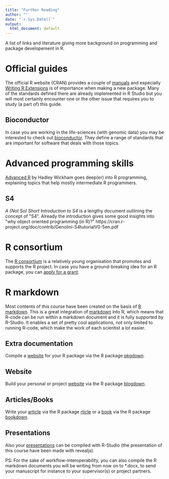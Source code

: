 ```yaml
---
title: "Further Reading"
author: ""
date: "`r Sys.Date()`"
output:
  html_document: default
---
```


A list of links and literature giving more background on programming and package developement in R.

# Official guides

The official R website (CRAN) provides a couple of [manuals](https://cran.r-project.org/manuals.html) and especially [Writing R Extensions](https://cran.r-project.org/doc/manuals/r-release/R-exts.html) is of importance when making a new package. Many of the standards defined there are already implemented in R Studio but you will most certainly encounter one or the other issue that requires you to study (a part of) this guide.

## Bioconductor

In case you are working in the life-sciences (with genomic data) you may be interested to check out [bioconductor](https://www.bioconductor.org/). They define a range of standards that are important for software that deals with those topics.

# Advanced programming skills

[Advanced R](https://adv-r.hadley.nz/index.html) by Hadley Wickham goes deep(er) into R programming, explaining topics that help mostly intermediate R programmers.

## S4

*A (Not So) Short Introduction to S4* is a lengthy document outlining the concept of \"S4\". Already the introduction gives some good insights into \"why object oriented programming (in R)?\" https://cran.r-project.org/doc/contrib/Genolini-S4tutorialV0-5en.pdf

# R consortium

The [R consortium](https://www.r-consortium.org/) is a relatively young organisation that promotes and supports the R project. In case you have a ground-breaking idea for an R package, you can [apply for a grant](https://www.r-consortium.org/projects/call-for-proposals).

# R markdown

Most contents of this course have been created on the basis of [R markdown](https://bookdown.org/yihui/rmarkdown/). This is a great integration of [markdown](https://en.wikipedia.org/wiki/Markdown) into R, which means that R-code can be run within a markdown document and it is fully supported by R-Studio. It enables a set of pretty cool applications, not only limited to running R-code, which make the work of each scientist a lot easier.

## Extra documentation

Compile a [website](https://bookdown.org/yihui/rmarkdown/pkgdown.html) for your R package via the R package [pkgdown](https://github.com/r-lib/pkgdown).

## Website

Build your personal or project [website](https://bookdown.org/yihui/rmarkdown/websites.html) via the R package [blogdown](https://github.com/rstudio/blogdown).

## Articles/Books

Write your [article](https://bookdown.org/yihui/rmarkdown/journals.html) via the R package [rticle](https://github.com/rstudio/rticles) or a [book](https://bookdown.org/yihui/rmarkdown/books.html) via the R package [bookdown](https://github.com/rstudio/bookdown).

## Presentations

Also your [presentations](https://bookdown.org/yihui/rmarkdown/presentations.html) can be compiled with R-Studio (the presentation of this course have been made with revealjs).


PS: For the sake of workflow-interoperability, you can also compile the R markdown documents you will be writing from now on to *.docx, to send your manuscript for instance to your supervisor(s) or project partners.